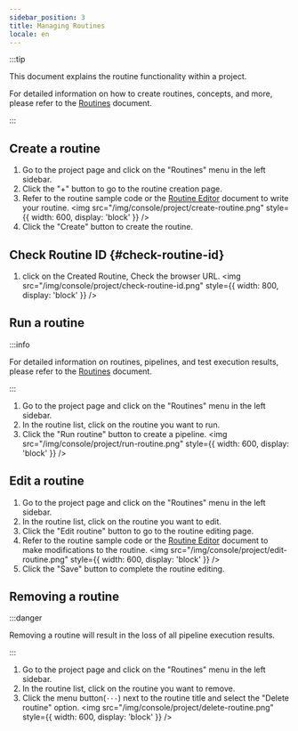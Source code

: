 ```yaml
---
sidebar_position: 3
title: Managing Routines
locale: en
---
```



:::tip

This document explains the routine functionality within a project.

For detailed information on how to create routines, concepts, and more, please refer to the [Routines](/routine/routines) document.

:::

## Create a routine

<ProjectWritePermission prefix="Creating a routine" />

1. Go to the project page and click on the "Routines" menu in the left sidebar.
2. Click the "+" button to go to the routine creation page.
3. Refer to the routine sample code or the [Routine Editor](/routine/routines/editor) document to write your routine.
   <img
     src="/img/console/project/create-routine.png"
     style={{ width: 600, display: 'block' }}
   />
4. Click the "Create" button to create the routine.

## Check Routine ID {#check-routine-id}

1. click on the Created Routine, Check the browser URL.
   <img
     src="/img/console/project/check-routine-id.png"
     style={{ width: 800, display: 'block' }}
   />

## Run a routine

<ProjectWritePermission prefix="Running a routine" />

:::info

For detailed information on routines, pipelines, and test execution results, please refer to the [Routines](/routine/routines) document.

:::

1. Go to the project page and click on the "Routines" menu in the left sidebar.
2. In the routine list, click on the routine you want to run.
3. Click the "Run routine" button to create a pipeline.
   <img
     src="/img/console/project/run-routine.png"
     style={{ width: 600, display: 'block' }}
   />

## Edit a routine

<ProjectWritePermission prefix="Editing a routine" />

1. Go to the project page and click on the "Routines" menu in the left sidebar.
2. In the routine list, click on the routine you want to edit.
3. Click the "Edit routine" button to go to the routine editing page.
4. Refer to the routine sample code or the [Routine Editor](/routine/routines/editor) document to make modifications to the routine.
   <img
     src="/img/console/project/edit-routine.png"
     style={{ width: 600, display: 'block' }}
   />
5. Click the "Save" button to complete the routine editing.

## Removing a routine

<ProjectAdminPermission prefix="Removing a routine" />

:::danger

Removing a routine will result in the loss of all pipeline execution results.

:::

1. Go to the project page and click on the "Routines" menu in the left sidebar.
2. In the routine list, click on the routine you want to remove.
3. Click the menu button(`···`) next to the routine title and select the "Delete routine" option.
   <img
     src="/img/console/project/delete-routine.png"
     style={{ width: 600, display: 'block' }}
   />
